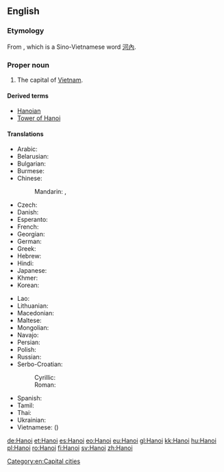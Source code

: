 {{also|Hà Nội}}
==English==

{{wikipedia}}

===Etymology===
From {{etyl|vi|en}} {{term|Hà Nội|lang=vi}}, which is a Sino-Vietnamese word [[河內]].

===Proper noun===
{{en-proper noun}}

# The capital of [[Vietnam]].

====Derived terms====
* [[Hanoian]]
* [[Tower of Hanoi]]

====Translations====
{{trans-top|capital of Vietnam}}
* Arabic: {{t-|ar|هانوي|m|tr=hanuuy, hanoy}}
* Belarusian: {{t-|be|Ханой|m|tr=Xanój}}
* Bulgarian: {{t-|bg|Ханой|m|tr=Hanój}}
* Burmese: {{t-|my|ဟာနွိုင်း|sc=Mymr}}
* Chinese:
*: Mandarin: {{t-|cmn|河內|sc=Hani}},  {{t-|cmn|河内|tr=Hénèi|sc=Hani}}
* Czech: {{t+|cs|Hanoj|m}}
* Danish: {{t-|da|Hanoi}}
* Esperanto: {{t-|eo|Hanojo}}
* French: {{t+|fr|Hanoï|m}}
* Georgian: {{t-|ka|ჰანოი|tr=hanoi|sc=Geor}}
* German: {{t+|de|Hanoi|n}}
* Greek: {{t-|el|Ανόι|tr=Anói}}
* Hebrew: {{t-|he|האנוי}}
* Hindi: {{t-|hi|हनोई|tr=hanō'ī}}
* Japanese: {{t+|ja|ハノイ|tr=Hanoi}}
* Khmer: {{t-|km|ក្រុងហាណូយ|tr=grong hāṇūy|sc=Khmr}}
* Korean: {{t+|ko|하노이|tr=Hanoi|sc=Hang}}
{{trans-mid}}
* Lao: {{t-|lo|ຮ່າໂນຍ|tr=haa-nooj|sc=Laoo}}
* Lithuanian: {{t-|lt|Hanojus|m}}
* Macedonian: {{t-|mk|Ханој|m|tr=Hánoj}}
* Maltese: {{t-|mt|Ħanoj}}
* Mongolian: {{t-|mn|Ханой|tr=Hanoy|sc=Cyrl}}
* Navajo: {{tø|nv|Hanóii}}
* Persian: {{t-|fa|هانوی|tr=Hânuy}}
* Polish: {{t+|pl|Hanoi|m}}
* Russian: {{t-|ru|Ханой|m|tr=Xanój}}
* Serbo-Croatian:
*: Cyrillic: {{t-|sh|Ханој|m}}
*: Roman: {{t-|sh|Hanoj|m}}
* Spanish: {{t+|es|Hanoi|m}}
* Tamil: {{t-|ta|ஹனோய்}}
* Thai: {{t-|th|ฮานอย|tr=haanoi}}
* Ukrainian: {{t-|uk|Ханой|m|tr=Xanój}}
* Vietnamese: {{t+|vi|Hà Nội}} ({{t-|vi|河內|sc=Hani}})
{{trans-bottom}}

[[Category:en:Capital cities]]

[[de:Hanoi]]
[[et:Hanoi]]
[[es:Hanoi]]
[[eo:Hanoi]]
[[eu:Hanoi]]
[[gl:Hanoi]]
[[kk:Hanoi]]
[[hu:Hanoi]]
[[pl:Hanoi]]
[[ro:Hanoi]]
[[fi:Hanoi]]
[[sv:Hanoi]]
[[zh:Hanoi]]